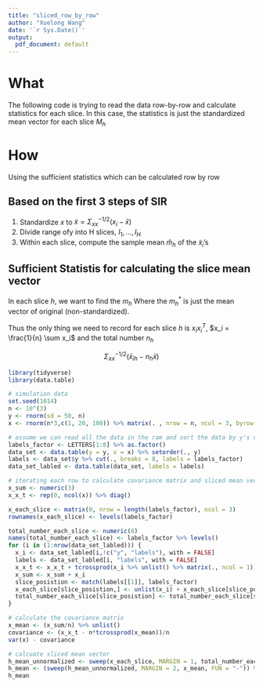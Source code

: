 ---
title: "sliced_row_by_row"
author: "Xuelong Wang"
date: '`r Sys.Date()`'
output:
  pdf_document: default
---

# What

The following code is trying to read the data row-by-row and calculate statistics for each slice. In this case, the statistics is just the standardized mean vector for each slice $M_h$

# How 
Using the sufficient statistics which can be calculated row by row

## Based on the first 3 steps of SIR

(@) Standardize $x$ to $\tilde{x} = \Sigma_{xx}^{-1/2}(x_i-\bar{x})$
(@) Divide range ofy into H slices, $I_1, \dots, I_H$
(@) Within each slice, compute the sample mean $\hat{m}_h$ of the $\tilde{x}_i$'s

## Sufficient Statistis for calculating the slice mean vector



In each slice $h$, we want to find the $m_h$
\begin{align*}
m_h &= \frac{1}{n_h} (\sum_{i=1}^{n_h}\tilde{x})\\
    &= \frac{1}{n_h} (\sum_{i=1}^{n_h}\Sigma_{xx}^{-1/2}(x_i-\bar{x}))\\
    &= \Sigma_{xx}^{-1/2} \frac{1}{n_h} \sum_{i=1}^{n_h}(x_i-\bar{x})\\
    &= \Sigma_{xx}^{-1/2} (\bar{x}_{ih} - \bar{x})\\
    &= \Sigma_{xx}^{-1/2} (m_{h}^{*} - \bar{x})\\
\end{align*}
Where the $m_{h}^{*}$ is just the mean vector of original (non-standardized).

\begin{align*}
cor(X) &= \frac{1}{n} \left(X-\bar{X}\right)^T \left(X-\bar{X}\right) \\
       &= \sum_{i=1}^n\left(x_i-\bar{x}\right)\left(x_i-\bar{x}\right)^T \\
       \text{where $x_i$ is the $X_{i.}^T$}
       &= \frac{1}{n}\sum_{i=1}^n(x_ix_i^T) - \bar{x}\bar{x}^T\\
\end{align*}

Thus the only thing we need to record for each slice $h$ is $x_ix_i^T$, $x_i = \frac{1}{n} \sum x_i$ and the total number $n_h$

$$ \Sigma_{xx}^{-1/2} (\bar{x}_{ih} - n_h\bar{x}) $$

```{r, warning=FALSE, error=FALSE, message=FALSE}
library(tidyverse)
library(data.table)
```


```{r, collapse=TRUE, eval=FALSE}
# simulation data
set.seed(1014)
n <- 10^(3)
y <- rnorm(sd = 50, n)
x <- rnorm(n*3,c(1, 20, 100)) %>% matrix(. , nrow = n, ncol = 3, byrow = TRUE)

# assume we can read all the data in the ram and sort the data by y's value
labels_factor <- LETTERS[1:8] %>% as.factor()
data_set <- data.table(y = y, x = x) %>% setorder(., y) 
labels <- data_set$y %>% cut(., breaks = 8, labels = labels_factor)
data_set_labled <- data.table(data_set, labels = labels)

# iterating each row to calculate covariance matrix and sliced mean vector
x_sum <- numeric(3)
x_x_t <- rep(0, ncol(x)) %>% diag()

x_each_slice <- matrix(0, nrow = length(labels_factor), ncol = 3)
rownames(x_each_slice) <- levels(labels_factor)

total_number_each_slice <- numeric(8)
names(total_number_each_slice) <- labels_factor %>% levels()
for (i in (1:nrow(data_set_labled))) {
  x_i <- data_set_labled[i,!c("y", "labels"), with = FALSE]
  labels <- data_set_labled[i, "labels", with = FALSE] 
  x_x_t <- x_x_t + tcrossprod(x_i %>% unlist() %>% matrix(., ncol = 1)) # x*x^t
  x_sum <- x_sum + x_i 
  slice_posistion <- match(labels[[1]], labels_factor)
  x_each_slice[slice_posistion,] <- unlist(x_i) + x_each_slice[slice_posistion,]
  total_number_each_slice[slice_posistion] <- total_number_each_slice[slice_posistion] + 1
}

# calculate the covariance matrix
x_mean <- (x_sum/n) %>% unlist()
covariance <- (x_x_t - n*tcrossprod(x_mean))/n
var(x) - covariance

# calcuate sliced mean vector
h_mean_unnormalized <- sweep(x_each_slice, MARGIN = 1, total_number_each_slice, '/')
h_mean <- (sweep(h_mean_unnormalized, MARGIN = 2, x_mean, FUN = "-")) %*% solve(covariance)^(-1/2) 
h_mean
```